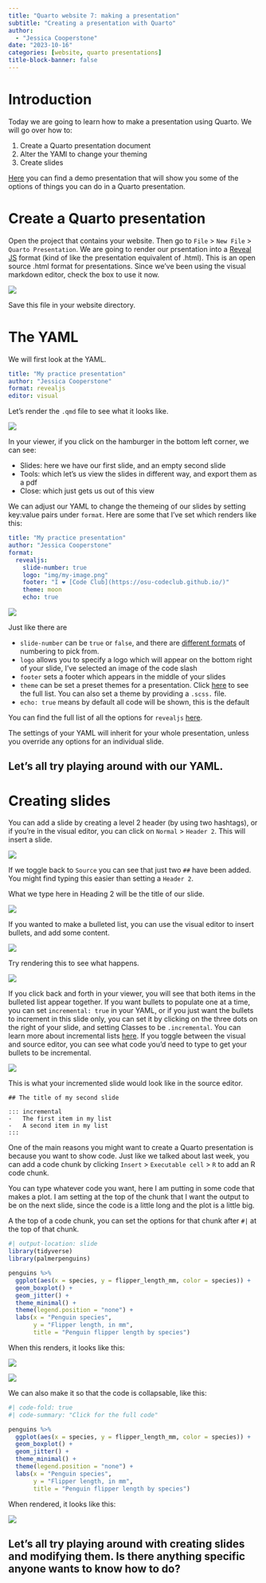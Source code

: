 ```yaml
---
title: "Quarto website 7: making a presentation"
subtitle: "Creating a presentation with Quarto"
author:
  - "Jessica Cooperstone"
date: "2023-10-16"
categories: [website, quarto presentations]
title-block-banner: false
---
```


# Introduction

Today we are going to learn how to make a presentation using Quarto. We will go over how to:

1.  Create a Quarto presentation document
2.  Alter the YAMl to change your theming
3.  Create slides

[Here](https://quarto.org/docs/presentations/revealjs/demo/) you can find a demo presentation that will show you some of the options of things you can do in a Quarto presentation.

# Create a Quarto presentation

Open the project that contains your website. Then go to `File` \> `New File` \> `Quarto Presentation`. We are going to render our prsentation into a [Reveal JS](https://revealjs.com/) format (kind of like the presentation equivalent of .html). This is an open source .html format for presentations. Since we've been using the visual markdown editor, check the box to use it now.

![](img/new-quarto-presentation.png)

Save this file in your website directory.

# The YAML

We will first look at the YAML.

``` yaml
title: "My practice presentation"
author: "Jessica Cooperstone"
format: revealjs
editor: visual
```

Let's render the `.qmd` file to see what it looks like.

![](img/my-practice-presentation.png)

In your viewer, if you click on the hamburger in the bottom left corner, we can see:

-   Slides: here we have our first slide, and an empty second slide
-   Tools: which let's us view the slides in different way, and export them as a pdf
-   Close: which just gets us out of this view

We can adjust our YAML to change the themeing of our slides by setting key:value pairs under `format`. Here are some that I've set which renders like this:

``` yaml
title: "My practice presentation"
author: "Jessica Cooperstone"
format: 
  revealjs:
    slide-number: true
    logo: "img/my-image.png"
    footer: "I ❤️ [Code Club](https://osu-codeclub.github.io/)"
    theme: moon
    echo: true
```

![](img/my-practice-presentation-moon.png)

Just like there are

-   `slide-number` can be `true` or `false`, and there are [different formats](https://quarto.org/docs/reference/formats/presentations/revealjs.html#slides) of numbering to pick from.
-   `logo` allows you to specify a logo which will appear on the bottom right of your slide, I've selected an image of the code slash
-   `footer` sets a footer which appears in the middle of your slides
-   `theme` can be set a preset themes for a presentation. Click [here](https://quarto.org/docs/presentations/revealjs/themes.html) to see the full list. You can also set a theme by providing a `.scss.` file.
-   `echo: true` means by default all code will be shown, this is the default

You can find the full list of all the options for `revealjs` [here](https://quarto.org/docs/reference/formats/presentations/revealjs.html).

The settings of your YAML will inherit for your whole presentation, unless you override any options for an individual slide.

::: callout-note
## Let's all try playing around with our YAML.
:::

# Creating slides

You can add a slide by creating a level 2 header (by using two hashtags), or if you're in the visual editor, you can click on `Normal` > `Header 2`. This will insert a slide.

![](img/add-slide.png)

If we toggle back to `Source` you can see that just two `##` have been added. You might find typing this easier than setting a `Header 2`.

What we type here in Heading 2 will be the title of our slide.

![](img/heading-2.png)

If you wanted to make a bulleted list, you can use the visual editor to insert bullets, and add some content.

![](img/slide-2.png)

Try rendering this to see what happens.

![](img/slide-2-rendered.png)

If you click back and forth in your viewer, you will see that both items in the bulleted list appear together. If you want bullets to populate one at a time, you can set `incremental: true` in your YAML, or if you just want the bullets to increment in this slide only, you can set it by clicking on the three dots on the right of your slide, and setting Classes to be `.incremental`. You can learn more about incremental lists [here](https://quarto.org/docs/presentations/revealjs/#incremental-lists). If you toggle between the visual and source editor, you can see what code you'd need to type to get your bullets to be incremental.

![](img/incremental.png)

This is what your incremented slide would look like in the source editor.

```
## The title of my second slide

::: incremental
-   The first item in my list
-   A second item in my list
:::
```


One of the main reasons you might want to create a Quarto presentation is because you want to show code. Just like we talked about last week, you can add a code chunk by clicking `Insert` > `Executable cell` >    `R` to add an R code chunk.

You can type whatever code you want, here I am putting in some code that makes a plot. I am setting at the top of the chunk that I want the output to be on the next slide, since the code is a little long and the plot is a little big.

A the top of a code chunk, you can set the options for that chunk after `#|` at the top of that chunk.

```r
#| output-location: slide
library(tidyverse)
library(palmerpenguins)

penguins %>%
  ggplot(aes(x = species, y = flipper_length_mm, color = species)) +
  geom_boxplot() +
  geom_jitter() + 
  theme_minimal() +
  theme(legend.position = "none") +
  labs(x = "Penguin species",
       y = "Flipper length, in mm",
       title = "Penguin flipper length by species")
```

When this renders, it looks like this:

![](img/penguins-1.png)

![](img/penguins-2.png)

We can also make it so that the code is collapsable, like this:

```r
#| code-fold: true
#| code-summary: "Click for the full code"

penguins %>%
  ggplot(aes(x = species, y = flipper_length_mm, color = species)) +
  geom_boxplot() +
  geom_jitter() + 
  theme_minimal() +
  theme(legend.position = "none") +
  labs(x = "Penguin species",
       y = "Flipper length, in mm",
       title = "Penguin flipper length by species")
```

When rendered, it looks like this:

![](img/penguins-hide-code.png)

::: callout-note
## Let's all try playing around with creating slides and modifying them. Is there anything specific anyone wants to know how to do?
:::